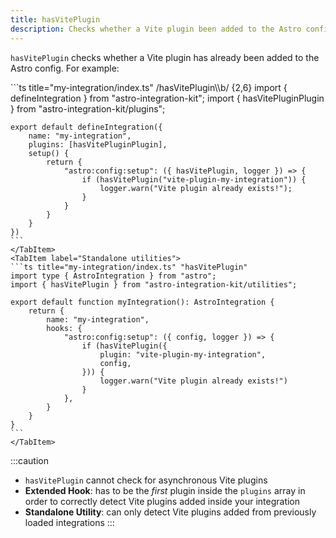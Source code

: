 ```yaml
---
title: hasVitePlugin
description: Checks whether a Vite plugin been added to the Astro config.
---
```



`hasVitePlugin` checks whether a Vite plugin has already been added to the Astro config. For example:

<Tabs>
	<TabItem label="Extended hooks">
	```ts title="my-integration/index.ts" /hasVitePlugin\\b/ {2,6}
	import { defineIntegration } from "astro-integration-kit";
	import { hasVitePluginPlugin } from "astro-integration-kit/plugins";

	export default defineIntegration({
		name: "my-integration",
		plugins: [hasVitePluginPlugin],
		setup() {
			return {
				"astro:config:setup": ({ hasVitePlugin, logger }) => {
					if (hasVitePlugin("vite-plugin-my-integration")) {
						logger.warn("Vite plugin already exists!");
					}
				}
			}
		}
	})
	```
	</TabItem>
	<TabItem label="Standalone utilities">
	```ts title="my-integration/index.ts" "hasVitePlugin"
	import type { AstroIntegration } from "astro";
	import { hasVitePlugin } from "astro-integration-kit/utilities";

	export default function myIntegration(): AstroIntegration {
		return {
			name: "my-integration",
			hooks: {
				"astro:config:setup": ({ config, logger }) => {
					if (hasVitePlugin({
						plugin: "vite-plugin-my-integration",
						config,
					})) {
						logger.warn("Vite plugin already exists!")
					}
				},
			}
		}
	}
	``` 
	</TabItem>
</Tabs>

:::caution
- `hasVitePlugin` cannot check for asynchronous Vite plugins
- **Extended Hook**: has to be the _first_ plugin inside the `plugins` array in order to correctly detect Vite plugins added inside your integration
- **Standalone Utility**: can only detect Vite plugins added from previously loaded integrations
:::